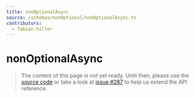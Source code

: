 ```yaml
---
title: nonOptionalAsync
source: /schemas/nonOptional/nonOptionalAsync.ts
contributors:
  - fabian-hiller
---
```


# nonOptionalAsync

> The content of this page is not yet ready. Until then, please use the [source code](https://github.com/fabian-hiller/valibot/blob/main/library/src/schemas/nonOptional/nonOptionalAsync.ts) or take a look at [issue #287](https://github.com/fabian-hiller/valibot/issues/287) to help us extend the API reference.

